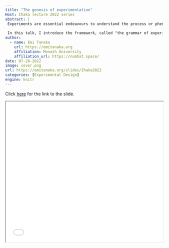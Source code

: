 ```yaml
---
title: "The genesis of experimentation"
Host: Ihaka lecture 2022 series 
abstract: |
 Experiments are essential endeavours to understand the process or phenomena around us via the analysis of experimental data. However, as a precursor to any analysis, the importance of the design of experiment and the data collection process cannot be emphasised enough. There is no salvation for rubbish data, yet there is far more focus on the analysis of experimental data than any steps prior to the analysis. 
 
 In this talk, I introduce the framework, called "the grammar of experimental designs", implemented as the edibble R-package that puts the focus on capturing the user's intention and understanding of the experimental structure to plan, design and simulate experiments. This approach differs considerably from standard, often recipe-driven, approaches and has potential to encourage users to reflect and revise designs tailored to their experimental need.
author:
  - name: Emi Tanaka
    url: https://emitanaka.org
    affiliation: Monash University
    affiliation_url: https://numbat.space/
date: 07-28-2022
image: cover.png
url: https://emitanaka.org/slides/Ihaka2022
categories: [Experimental Design]
engine: knitr
---
```




Click [here](`r rmarkdown::metadata$url`) for the link to the slide. 

<iframe src="`r rmarkdown::metadata$url`" width="100%" height="450px"></iframe>
